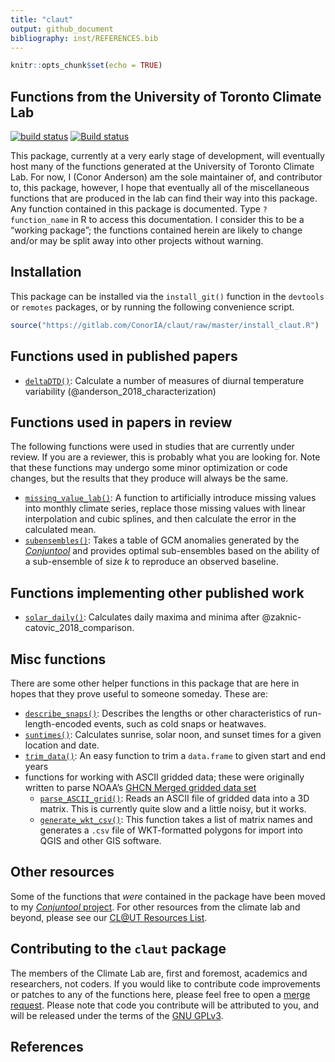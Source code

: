 ```yaml
---
title: "claut"
output: github_document
bibliography: inst/REFERENCES.bib
---
```


```r
knitr::opts_chunk$set(echo = TRUE)
```

## Functions from the University of Toronto Climate Lab
[![build status](https://gitlab.com/ConorIA/claut/badges/master/build.svg)](https://gitlab.com/ConorIA/claut/commits/master) [![Build status](https://ci.appveyor.com/api/projects/status/kioqnwa6xqs1f4j5?svg=true)](https://ci.appveyor.com/project/ConorIA/claut)

This package, currently at a very early stage of development, will eventually host many of the functions generated at the University of Toronto Climate Lab. For now, I (Conor Anderson) am the sole maintainer of, and contributor to, this package, however, I hope that eventually all of the miscellaneous functions that are produced in the lab can find their way into this package. Any function contained in this package is documented. Type `?function_name` in R to access this documentation. I consider this to be a "working package"; the functions contained herein are likely to change and/or may be split away into other projects without warning. 

## Installation

This package can be installed via the `install_git()` function in the `devtools` or `remotes` packages, or by running the following convenience script.

``` r
source("https://gitlab.com/ConorIA/claut/raw/master/install_claut.R")
```

## Functions used in published papers
  - [`deltaDTD()`](https://gitlab.com/ConorIA/claut/blob/master/R/deltaDTD.R): Calculate a number of measures of diurnal temperature variability (@anderson_2018_characterization)

## Functions used in papers in review

The following functions were used in studies that are currently under review. If you are a reviewer, this is probably what you are looking for. Note that these functions may undergo some minor optimization or code changes, but the results that they produce will always be the same. 

  - [`missing_value_lab()`](https://gitlab.com/ConorIA/claut/blob/master/R/missing_value_lab.R): A function to artificially introduce missing values into monthly climate series, replace those missing values with linear interpolation and cubic splines, and then calculate the error in the calculated mean. 
  - [`subensembles()`](https://gitlab.com/ConorIA/claut/blob/master/R/missing_value_lab.R): Takes a table of GCM anomalies generated by the [_Conjuntool_](https://gitlab.com/ConorIA/conjuntool) and provides optimal sub-ensembles based on the ability of a sub-ensemble of size $k$ to reproduce an observed baseline.

## Functions implementing other published work
  - [`solar_daily()`](https://gitlab.com/ConorIA/claut/blob/master/R/solar_daily.R): Calculates daily maxima and minima after @zaknic-catovic_2018_comparison.

## Misc functions

There are some other helper functions in this package that are here in hopes that they prove useful to someone someday. These are: 

  - [`describe_snaps()`](https://gitlab.com/ConorIA/claut/blob/master/R/describe_snaps.R): Describes the lengths or other characteristics of run-length-encoded events, such as cold snaps or heatwaves.
  - [`suntimes()`](https://gitlab.com/ConorIA/claut/blob/master/R/suntimes.R): Calculates sunrise, solar noon, and sunset times for a given location and date.
  - [`trim_data()`](https://gitlab.com/ConorIA/claut/blob/master/R/trimData.R): An easy function to trim a `data.frame` to given start and end years
  - functions for working with ASCII gridded data; these were originally written to parse NOAA's [GHCN Merged gridded data set](https://www.ncdc.noaa.gov/temp-and-precip/ghcn-gridded-products/)
    - [`parse_ASCII_grid()`](https://gitlab.com/ConorIA/claut/blob/master/R/parse_ASCII_grid.R): Reads an ASCII file of gridded data into a 3D matrix. This is currently quite slow and a little noisy, but it works.
    - [`generate_wkt_csv()`](https://gitlab.com/ConorIA/claut/blob/master/R/generate_wkt_csv.R): This function takes a list of matrix names and generates a `.csv` file of WKT-formatted polygons for import into QGIS and other GIS software.

## Other resources

Some of the functions that _were_ contained in the package have been moved to my [_Conjuntool_ project](https://gitlab.com/ConorIA/conjuntool).
For other resources from the climate lab and beyond, please see our [CL@UT Resources List](https://gitlab.com/ConorIA/claut-resources).

## Contributing to the `claut` package

The members of the Climate Lab are, first and foremost, academics and researchers, not coders. If you would like to contribute code improvements or patches to any of the functions here, please feel free to open a [merge request](https://gitlab.com/ConorIA/claut/merge_requests). Please note that code you contribute will be attributed to you, and will be released under the terms of the [GNU GPLv3](https://gitlab.com/ConorIA/claut/blob/master/LICENSE.md).
<br>

## References
